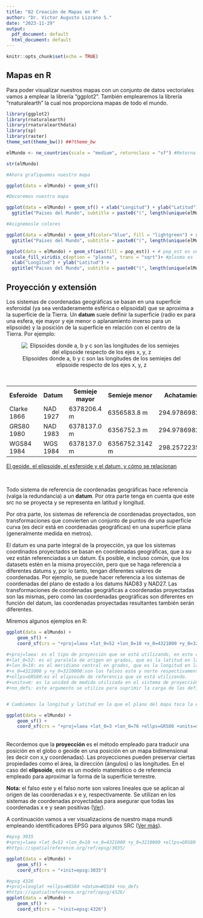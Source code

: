 ---
title: "02 Creación de Mapas en R"
author: "Dr. Victor Augusto Lizcano S."
date: "2023-11-29"
output:
  pdf_document: default
  html_document: default
---

```{r setup, include=FALSE}
knitr::opts_chunk$set(echo = TRUE)
```

## Mapas en R

Para poder visualizar nuestros mapas con un conjunto de datos vectoriales vamos a emplear la librería "ggplot2". También emplearemos la librería "rnaturalearth" la cual nos proporciona mapas de todo el mundo.

```{r}
library(ggplot2)
library(rnaturalearth)
library(rnaturalearthdata)
library(sp)
library(raster)
theme_set(theme_bw()) ##?theme_bw

elMundo <- ne_countries(scale = "medium", returnclass = "sf") #Retorna poligonos de cada país del mundo, la escala media es de 1:50, la escala larga de 1:10 y la escala pequeña de 1:110. La clase de retorno puede ser sp o sf para datos espaciales

str(elMundo)

#Ahora grafiquemos nuestro mapa 

ggplot(data = elMundo) + geom_sf()

#Decoremos nuestro mapa

ggplot(data = elMundo) + geom_sf() + xlab("Longitud") + ylab("Latitud") +
  ggtitle("Paises del Mundo", subtitle = paste0("(", length(unique(elMundo$name)), " Paises)"))

#Asignemosle colores

ggplot(data = elMundo) + geom_sf(color="blue", fill = "lightgreen") + xlab("Longitud") + ylab("Latitud") +
  ggtitle("Paises del Mundo", subtitle = paste0("(", length(unique(elMundo$name)), " Paises)"))

ggplot(data = elMundo) + geom_sf(aes(fill = pop_est)) + # pop_est es una de las variables contenidas en el dataset "elMundo"
  scale_fill_viridis_c(option = "plasma", trans = "sqrt")+ #plasma es la variante de colores y sqrt la raíz de la población
  xlab("Longitud") + ylab("Latitud") +
  ggtitle("Paises del Mundo", subtitle = paste0("(", length(unique(elMundo$name)), " Paises)"))
```

## Proyección y extensión

Los sistemas de coordenadas geográficas se basan en una superficie esferoidal (ya sea verdaderamente esférica o elipsoidal) que se aproxima a la superficie de la Tierra. Un **datum** suele definir la superficie (radio ex para una esfera, eje mayor y eje menor o aplanamiento inverso para un elipsoide) y la posición de la superficie en relación con el centro de la Tierra. Por ejemplo:
<br>

<center>
![Elipsoides donde a, b y c son las longitudes de los semiejes del elipsoide respecto de los ejes x, y, z](Ellipsoide.png)
</center>

<br>

<center>
<table class="default">
  <tr>
    <th scope="row">Esferoide</th>
    <th>Datum</th>
    <th>Semieje mayor</th>
    <th>Semieje menor</th>
    <th>Achatamiento</th>
  </tr>
  <tr>
    <td>Clarke 1866</td>
    <td>NAD 1927</td>
    <td>6378206.4 m</td>
    <td>6356583.8 m</td>
    <td>294.978698214</td>
  </tr>
  <tr>
    <td>GRS80 1980</td>
    <td>NAD 1983</td>
    <td>6378137.0 m</td>
    <td>6356752.3 m</td>
    <td>294.978698214</td>
  </tr>
<tr>
    <td>WGS84 1984</td>
    <td>WGS 1984</td>
    <td> 6378137.0 m</td>
    <td> 6356752.3142 m</td>
    <td>298.2572235634</td>
  </tr>
</table>
</center>



<a href="https://help.arcgis.com/es/arcgisdesktop/10.0/help/index.html#//003r00000003000000">El geoide, el elipsoide, el esferoide y el datum, y cómo se relacionan</a>

<br>

Todo sistema de referencia de coordenadas geográficas hace referencia (valga la redundancia) a un **datum**. Por otra parte tenga en cuenta que este src no se proyecta y se representa en latitud y longitud.

Por otra parte, los sistemas de referencia de coordenadas proyectados, son transformaciones que convierten un conjunto de puntos de una superficie curva (es decir está en coordenadas geográficas) en una superficie plana (generalmente medida en metros).

El datum es una parte integral de la proyección, ya que los sistemas coordinados proyectados se basan en coordenadas geográficas, que a su vez están referenciadas a un datum. Es posible, e incluso común, que los datasets estén en la misma proyección, pero que se haga referencia a diferentes datums y, por lo tanto, tengan diferentes valores de coordenadas. Por ejemplo, se puede hacer referencia a los sistemas de coordenadas del plano de estado a los datums NAD83 y NAD27. Las transformaciones de coordenadas geográficas a coordenadas proyectadas son las mismas, pero como las coordenadas geográficas son diferentes en función del datum, las coordenadas proyectadas resultantes también serán diferentes.

Miremos algunos ejemplos en R:
<br>

```{r}
ggplot(data = elMundo) +
    geom_sf() +
    coord_sf(crs = "+proj=laea +lat_0=52 +lon_0=10 +x_0=4321000 +y_0=3210000 +ellps=GRS80 +units=m +no_defs")

#+proj=laea: es el tipo de proyección que se está utilizando, en este caso, Lambert Azimuthal Equal Area (LAEA).
#+lat_0=52: es el paralelo de origen en grados, que es la latitud en la que el plano del mapa toca la esfera terrestre.
#+lon_0=10: es el meridiano central en grados, que es la longitud en la que el plano del mapa toca la esfera terrestre.
#+x_0=4321000 y +y_0=3210000:son los falsos este y norte respectivamente. Son las coordenadas en el sistema de proyección que corresponden a la latitud y longitud de origen.
#+ellps=GRS80:es el elipsoide de referencia que se está utilizando.
#+units=m: es la unidad de medida utilizada en el sistema de proyección6.
#+no_defs: este argumento se utiliza para suprimir la carga de las definiciones de elipsoide y datum por defecto


# Cambiemos la longitud y latitud en la que el plano del mapa toca la esfera en 76,3

ggplot(data = elMundo) +
    geom_sf() +
    coord_sf(crs = "+proj=laea +lat_0=3 +lon_0=76 +ellps=GRS80 +units=m +no_defs") 


```
<br>
Recordemos que la **proyección**  es el método empleado para traducir una posición en el globo o geoide en una posición en un mapa bidimensional (es decir con x,y coordenadas). Las proyecciones pueden preservar ciertas propiedades como el área, la dirección (ángulos) o las longitudes. En el caso del **elipsoide**, este es un modelo matemático o de referencia empleado para aproximar la forma de la superficie terrestre. 

**Nota:** el falso este y el falso norte son valores lineales que se aplican al origen de las coordenadas x e y, respectivamente. Se utilizan en los sistemas de coordenadas proyectadas para asegurar que todas las coordenadas x e y sean positivas (<a href="https://help.arcgis.com/en/geodatabase/10.0/sdk/arcsde/concepts/geometry/coordref/coordsys/projected/mapprojections.htm">Ver</a>).

A continuación vamos a ver visualizacions de nuestro mapa mundi empleando identificadores EPSG para algunos SRC (<a href="https://spatialreference.org/ref/epsg/?page=1">Ver más</a>).


```{r}

#epsg 3035
#+proj=laea +lat_0=52 +lon_0=10 +x_0=4321000 +y_0=3210000 +ellps=GRS80 +units=m +no_defs
#https://spatialreference.org/ref/epsg/3035/

ggplot(data = elMundo) +
    geom_sf() +
    coord_sf(crs = "+init=epsg:3035")

#epsg 4326
#+proj=longlat +ellps=WGS84 +datum=WGS84 +no_defs 
#https://spatialreference.org/ref/epsg/4326/
ggplot(data = elMundo) +
    geom_sf() +
    coord_sf(crs = "+init=epsg:4326")
```